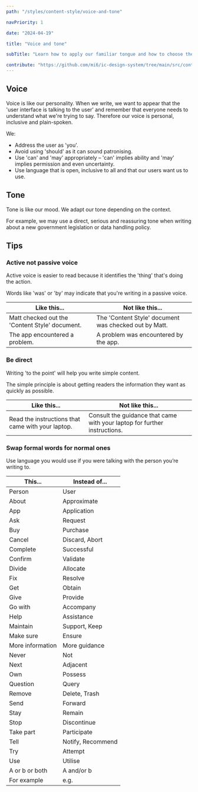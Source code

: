 ```yaml
---
path: "/styles/content-style/voice-and-tone"

navPriority: 1

date: "2024-04-19"

title: "Voice and tone"

subTitle: "Learn how to apply our familiar tongue and how to choose the right tone."

contribute: "https://github.com/mi6/ic-design-system/tree/main/src/content/structured/styles/voice-and-tone.mdx"
---
```


## Voice

Voice is like our personality. When we write, we want to appear that the 'user interface is talking to the user' and remember that everyone needs to understand what we're trying to say.
Therefore our voice is personal, inclusive and plain-spoken.

We:

- Address the user as 'you'.
- Avoid using 'should' as it can sound patronising.
- Use 'can' and 'may' appropriately &ndash; 'can' implies ability and 'may' implies permission and even uncertainty.
- Use language that is open, inclusive to all and that our users want us to use.

## Tone

Tone is like our mood. We adapt our tone depending on the context.

For example, we may use a direct, serious and reassuring tone when writing about a new government legislation or data handling policy.

## Tips

### Active not passive voice

Active voice is easier to read because it identifies the 'thing' that's doing the action.

Words like 'was' or 'by' may indicate that you're writing in a passive voice.

| **Like this...**                               | **Not like this...**                                  |
| ---------------------------------------------- | ----------------------------------------------------- |
| Matt checked out the 'Content Style' document. | The 'Content Style' document was checked out by Matt. |
| The app encountered a problem.                 | A problem was encountered by the app.                 |

### Be direct

Writing 'to the point' will help you write simple content.

The simple principle is about getting readers the information they want as quickly as possible.

| **Like this...**                                  | **Not like this...**                                                      |
| ------------------------------------------------- | ------------------------------------------------------------------------- |
| Read the instructions that came with your laptop. | Consult the guidance that came with your laptop for further instructions. |

### Swap formal words for normal ones

Use language you would use if you were talking with the person you’re writing to.

| **This...**      | **Instead of...** |
| ---------------- | ----------------- |
| Person           | User              |
| About            | Approximate       |
| App              | Application       |
| Ask              | Request           |
| Buy              | Purchase          |
| Cancel           | Discard, Abort    |
| Complete         | Successful        |
| Confirm          | Validate          |
| Divide           | Allocate          |
| Fix              | Resolve           |
| Get              | Obtain            |
| Give             | Provide           |
| Go with          | Accompany         |
| Help             | Assistance        |
| Maintain         | Support, Keep     |
| Make sure        | Ensure            |
| More information | More guidance     |
| Never            | Not               |
| Next             | Adjacent          |
| Own              | Possess           |
| Question         | Query             |
| Remove           | Delete, Trash     |
| Send             | Forward           |
| Stay             | Remain            |
| Stop             | Discontinue       |
| Take part        | Participate       |
| Tell             | Notify, Recommend |
| Try              | Attempt           |
| Use              | Utilise           |
| A or b or both   | A and/or b        |
| For example      | e.g.              |
